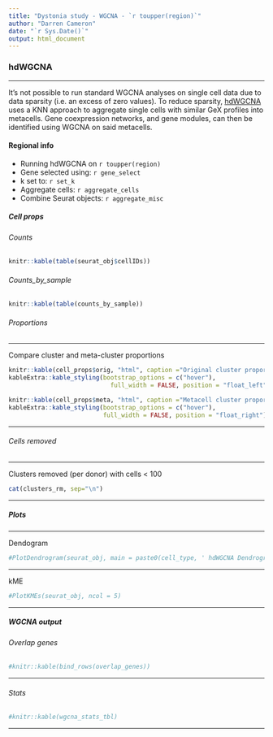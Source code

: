 ```yaml
---
title: "Dystonia study - WGCNA - `r toupper(region)`"
author: "Darren Cameron"
date: "`r Sys.Date()`"
output: html_document
---
```


### hdWGCNA {.tabset}

***

It's not possible to run standard WGCNA analyses on single cell data due to data 
sparsity (i.e. an excess of zero values). To reduce sparsity, [hdWGCNA](https://www.cell.com/cell-reports-methods/fulltext/S2667-2375(23)00127-3)
uses a KNN approach to aggregate single cells with similar GeX profiles into metacells. 
Gene coexpression networks, and gene modules, can then be identified using WGCNA on
said metacells.

#### Regional info {.tabset}

+ Running hdWGCNA on `r toupper(region)`
+ Gene selected using: `r gene_select`
+ k set to: `r set_k`
+ Aggregate cells: `r aggregate_cells`
+ Combine Seurat objects: `r aggregate_misc`

##### Cell props {.tabset}

###### Counts

```r
knitr::kable(table(seurat_obj$cellIDs))
```

###### Counts_by_sample

```r
knitr::kable(table(counts_by_sample))
```

###### Proportions

***

Compare cluster and meta-cluster proportions

```r
knitr::kable(cell_props$orig, "html", caption ="Original cluster proportions") %>%
kableExtra::kable_styling(bootstrap_options = c("hover"),
                            full_width = FALSE, position = "float_left")

knitr::kable(cell_props$meta, "html", caption ="Metacell cluster proportions") %>%
kableExtra::kable_styling(bootstrap_options = c("hover"),
                          full_width = FALSE, position = "float_right")
```

***

###### Cells removed

***

Clusters removed (per donor) with cells < 100

```r
cat(clusters_rm, sep="\n")
```

***

##### Plots {.tabset}

***

Dendogram

```r
#PlotDendrogram(seurat_obj, main = paste0(cell_type, ' hdWGCNA Dendrogram'))
```

***

kME

```r
#PlotKMEs(seurat_obj, ncol = 5)
```

***

##### WGCNA output {.tabset}

###### Overlap genes

```r
#knitr::kable(bind_rows(overlap_genes))
```

***

###### Stats

```r
#knitr::kable(wgcna_stats_tbl)
```

***
